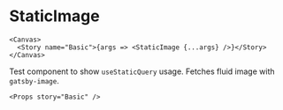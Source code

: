 
<Meta title="StaticImage" component={StaticImage} />

# StaticImage

```
<Canvas>
  <Story name="Basic">{args => <StaticImage {...args} />}</Story>
</Canvas>
```

Test component to show `useStaticQuery` usage. Fetches fluid image with `gatsby-image`.

```
<Props story="Basic" />
```
